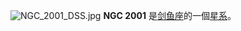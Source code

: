 {{NGCInfoBox|NGCID=NGC 2001|發現者=詹姆士·丹露帕|發現日期=1826年9月25日|其他編號=ESO 56-SC137|曆元=J2000.0|赤經=5時29分2.1秒
|赤緯=-68°46'10"|星座=剑鱼座|星體=星系|星等=|表面亮度=|藍等=}}
[[File:NGC_2001_DSS.jpg|thumb]]
'''NGC 2001''' 是[[剑鱼座|剑鱼座]]的一個[[星系|星系]]。

{{NGCReference|2001}}
{{Catalogs|NGC=2001}}